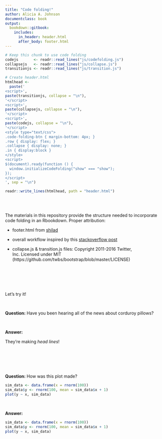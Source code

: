 ```yaml
--- 
title: "Code folding!"
author: Alicia A. Johnson
documentclass: book
output: 
  bookdown::gitbook:
    includes:
      in_header: header.html
      after_body: footer.html
---
```



```r
# Keep this chunk to use code folding
codejs       <- readr::read_lines("js/codefolding.js")
collapsejs   <- readr::read_lines("js/collapse.js")
transitionjs <- readr::read_lines("js/transition.js")

# Create header.html
htmlhead <- 
  paste('
<script>',
paste(transitionjs, collapse = "\n"),
'</script>
<script>',
paste(collapsejs, collapse = "\n"),
'</script>
<script>',
paste(codejs, collapse = "\n"),
'</script>
<style type="text/css">
.code-folding-btn { margin-bottom: 4px; }
.row { display: flex; }
.collapse { display: none; }
.in { display:block }
</style>
<script>
$(document).ready(function () {
  window.initializeCodeFolding("show" === "show");
});
</script>
', sep = "\n")

readr::write_lines(htmlhead, path = "header.html")
```



\
\




The materials in this repository provide the structure needed to incorporate code folding in an Rbookdown.  Proper attribution:

- footer.html from [shilad](https://github.com/shilad)    
- overall workflow inspired by this [stackoverflow post](https://stackoverflow.com/questions/45360998/code-folding-in-bookdown/45501553)    

- collapse.js & transition.js files: Copyright 2011-2016 Twitter, Inc. Licensed under MIT (https://github.com/twbs/bootstrap/blob/master/LICENSE)





\
\
\
\





Let's try it!


\


**Question:**  Have you been hearing all of the news about corduroy pillows?    

\

**Answer:**    

<div class = "solution">  
They're making *head lines*!
</div>



\
\
\
\



**Question:**  How was this plot made?    

```r
sim_data <- data.frame(x = rnorm(100))
sim_data$y <- rnorm(100, mean = sim_data$x + 1)
plot(y ~ x, sim_data)
```


\




**Answer:**    

<div class = "solution">  
```r
sim_data <- data.frame(x = rnorm(100))
sim_data$y <- rnorm(100, mean = sim_data$x + 1)
plot(y ~ x, sim_data)
```
</div>





 
\
\
\
\




\
\
\
\
\
\





